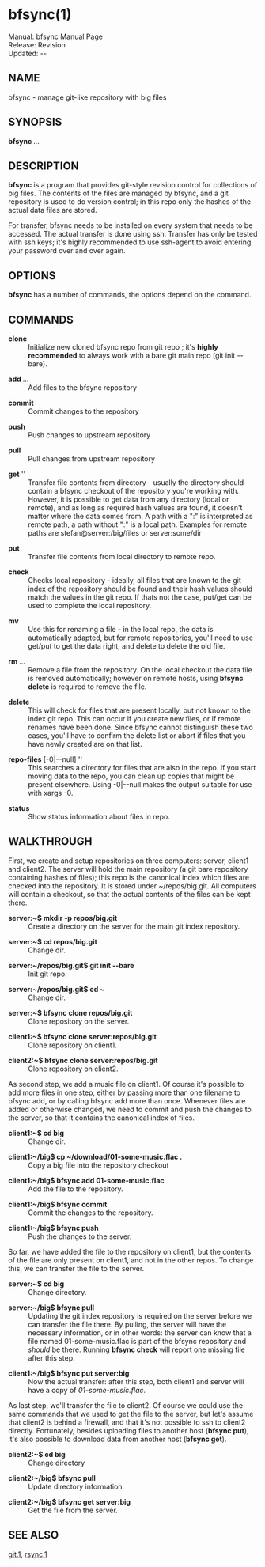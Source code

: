 = bfsync(1) =
Manual: bfsync Manual Page <br />
Release: Revision {{REVISIONID}} <br />
Updated: {{REVISIONYEAR}}-{{padleft:{{REVISIONMONTH}}|2}}-{{REVISIONDAY}} <br />

==NAME==
bfsync - manage git-like repository with big files

==SYNOPSIS==
'''bfsync''' ''<command>'' ''<args>...''

== DESCRIPTION ==

'''bfsync''' is a program that provides git-style revision control for collections of big files. The
contents of the files are managed by bfsync, and a git repository is used to do version control; in
this repo only the hashes of the actual data files are stored.

For transfer, bfsync needs to be installed on every system that needs to be accessed. The actual transfer
is done using ssh. Transfer has only be tested with ssh keys; it's highly recommended to use ssh-agent to
avoid entering your password over and over again. 

== OPTIONS ==

'''bfsync''' has a number of commands, the options depend on the command.

== COMMANDS ==

; '''clone''' ''<repo>''
: Initialize new cloned bfsync repo from git repo ''<repo>''; it's '''highly recommended''' to always work with a bare git main repo (git init --bare).

; '''add''' ''<file>...''
: Add files to the bfsync repository

; '''commit'''
: Commit changes to the repository

; '''push'''
: Push changes to upstream repository

; '''pull'''
: Pull changes from upstream repository

; '''get''' ''<dir>|<remote dir>...''
: Transfer file contents from directory - usually the directory should contain a bfsync checkout of the repository you're working with. However, it is possible to get data from any directory (local or remote), and as long as required hash values are found, it doesn't matter where the data comes from. A path with a ":" is interpreted as remote path, a path without ":" is a local path. Examples for remote paths are stefan@server:/big/files or server:some/dir

; '''put''' ''<remote repo>''
: Transfer file contents from local directory to remote repo.

; '''check'''
: Checks local repository - ideally, all files that are known to the git index of the repository should be found and their hash values should match the values in the git repo. If thats not the case, put/get can be used to complete the local repository.

; '''mv''' ''<src_file>'' ''<dest_file>''
: Use this for renaming a file - in the local repo, the data is automatically adapted, but for remote repositories, you'll need to use get/put to get the data right, and delete to delete the old file.

; '''rm''' ''<file>...''
: Remove a file from the repository. On the local checkout the data file is removed automatically; however on remote hosts, using '''bfsync delete''' is required to remove the file.

; '''delete'''
: This will check for files that are present locally, but not known to the index git repo. This can occur if you create new files, or if remote renames have been done. Since bfsync cannot distinguish these two cases, you'll have to confirm the delete list or abort if files that you have newly created are on that list.

; '''repo-files''' [-0|--null] ''<dir>''
: This searches a directory for files that are also in the repo. If you start moving data to the repo, you can clean up copies that might be present elsewhere. Using -0|--null makes the output suitable for use with xargs -0.

; '''status'''
: Show status information about files in repo.

== WALKTHROUGH ==

First, we create and setup repositories on three computers: server, client1 and client2. The server will hold the main repository (a git bare repository containing hashes of files); this repo is the canonical index which files are checked into the repository. It is stored under ~/repos/big.git. All computers will contain a checkout, so that the actual contents of the files can be kept there.

; '''server:~$ mkdir -p repos/big.git'''
: Create a directory on the server for the main git index repository.

; '''server:~$ cd repos/big.git'''
: Change dir.

; '''server:~/repos/big.git$ git init --bare'''
: Init git repo.

; '''server:~/repos/big.git$ cd ~'''
: Change dir.

; '''server:~$ bfsync clone repos/big.git'''
: Clone repository on the server.

; '''client1:~$ bfsync clone server:repos/big.git'''
: Clone repository on client1.

; '''client2:~$ bfsync clone server:repos/big.git'''
: Clone repository on client2.

As second step, we add a music file on client1. Of course it's possible to add more files in one step, either by passing more than one filename to bfsync add, or by calling bfsync add more than once. Whenever files are added or otherwise changed, we need to commit and push the changes to the server, so that it contains the canonical index of files.
 
; '''client1:~$ cd big'''
: Change dir.

; '''client1:~/big$ cp ~/download/01-some-music.flac .'''
: Copy a big file into the repository checkout

; '''client1:~/big$ bfsync add 01-some-music.flac'''
: Add the file to the repository.

; '''client1:~/big$ bfsync commit'''
: Commit the changes to the repository.

; '''client1:~/big$ bfsync push'''
: Push the changes to the server.

So far, we have added the file to the repository on client1, but the contents of the file are only present on client1, and not in the other repos. To change this, we can transfer the file to the server.

; '''server:~$ cd big'''
: Change directory.

; '''server:~/big$ bfsync pull'''
: Updating the git index repository is required on the server before we can transfer the file there. By pulling, the server will have the necessary information, or in other words: the server can know that a file named 01-some-music.flac is part of the bfsync repository and ''should'' be there. Running '''bfsync check''' will report one missing file after this step.

; '''client1:~/big$ bfsync put server:big'''
: Now the actual transfer: after this step, both client1 and server will have a copy of ''01-some-music.flac''.

As last step, we'll transfer the file to client2. Of course we could use the same commands that we used to get the file to the server, but let's assume that client2 is behind a firewall, and that it's not possible to ssh to client2 directly. Fortunately, besides uploading files to another host ('''bfsync put'''), it's also possible to download data from another host ('''bfsync get''').

; '''client2:~$ cd big'''
: Change directory

; '''client2:~/big$ bfsync pull'''
: Update directory information.

; '''client2:~/big$ bfsync get server:big'''
: Get the file from the server.

== SEE ALSO ==
[[git.1]],
[[rsync.1]]